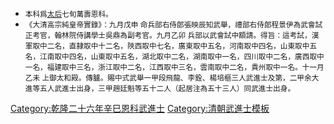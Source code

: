 {{Navbox
|name = 乾隆二十六年辛巳恩科武殿試金榜
|title = 乾隆二十六年（[[1761年]]）辛巳恩科武殿試金榜
|titlestyle = background-color:#FFD700;
|image =
|style = width:100%;text-align:center; 
|groupstyle = text-align:center; background-color:#FFD700;
|liststyle = text-align:center;
|state = {{{state<includeonly>|collapsed</includeonly>}}}
|group1 = 第一甲<br>賜武進士及第<br>共3名
|list1 = '''[[段飛龍]]''' - '''[[李銓_(武榜眼)|李　銓]]''' - '''[[楊培樞]]'''

|group2 = 第二甲<br>賜武進士出身<br>共5名
|list2 = [[余大進]] - 囗囗囗 - 囗囗囗 - 囗囗囗 - 囗囗囗

|group3 = 第三甲<br>賜同武進士出身<br>共52名
|list3 = [[趙廷魁]] - 囗囗囗 - 囗囗囗 - 囗囗囗 - 囗囗囗 - 囗囗囗 - 囗囗囗 - 囗囗囗 - 囗囗囗 - 囗囗囗<br>名次不詳：<br>[[王檀|王　檀]] - [[袁掄元]] - [[張錫謨]] - [[劉輝祖]]

|belowstyle = text-align: center; background-color:#FFD700;

|below='''前一科：[[Template:乾隆二十五年庚辰科武殿試金榜|乾隆二十五年庚辰科]]　'''·'''　後一科：[[Template:乾隆二十八年癸未科武殿試金榜|乾隆二十八年癸未科]]'''<br>'''同科進士：[[Template:乾隆二十六年辛巳恩科殿試金榜|乾隆二十六年辛巳文恩科]]'''
}}
[[Category:乾隆二十六年辛巳恩科武進士]]
<noinclude>
[[Category:乾隆二十六年辛巳恩科武進士| ]][[Category:清朝武進士模板]]
*<small>本科爲[[孝聖憲皇后|太后]]七旬萬壽恩科。</small>
*<small>《大清高宗純皇帝實錄》：九月戊申    命兵部右侍郎張映辰知武舉，禮部右侍郎程景伊為武會試正考官，翰林院侍講學士吳鼎為副考官。九月乙卯    兵部以武會試中額請。得旨：這考試，漢軍取中二名，直隸取中十二名，陝西取中七名，廣東取中五名，河南取中四名，山東取中五名，江南取中四名，山東取中五名，湖北取中二名，湖南取中一名，四川取中二名，廣西取中一名，福建取中三名，浙江取中二名，江西取中三名，雲南取中二名，貴州取中一名。十一月乙未    上御太和殿。傳臚。賜中式武舉一甲段飛龍、李銓、楊培樞三人武進士及第，二甲余大進等五人武進士出身，三甲趙廷魁等五十二人（起居注為五十三人）同武進士出身。</small></noinclude>